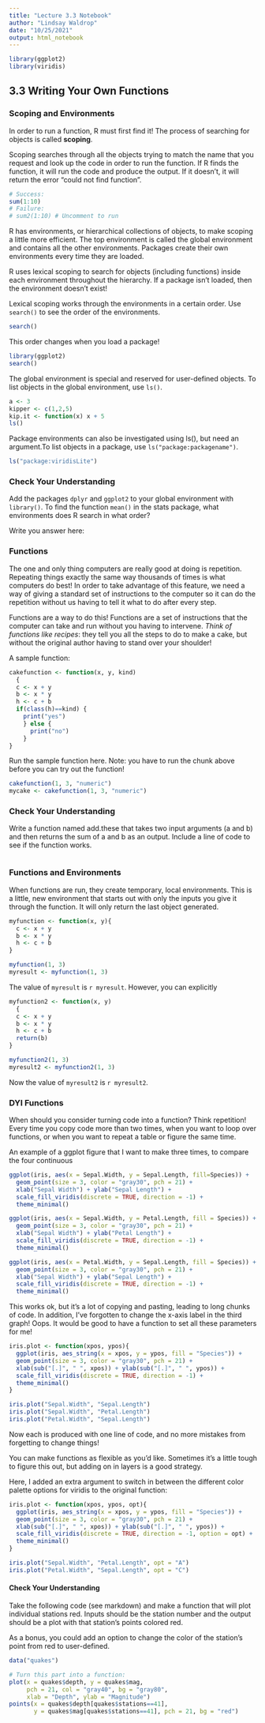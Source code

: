 ```yaml
---
title: "Lecture 3.3 Notebook"
author: "Lindsay Waldrop"
date: "10/25/2021"
output: html_notebook
---
```

```r
library(ggplot2)
library(viridis)
```

## 3.3 Writing Your Own Functions

### Scoping and Environments

In order to run a function, R must first find it! The process of searching for objects is called __scoping__. 

Scoping searches through all the objects trying to match the name that you request and look up the code in order to run the function. If R finds the function, it will run the code and produce the output. If it doesn’t, it will return the error “could not find function”.

```r
# Success:
sum(1:10)
# Failure:
# sum2(1:10) # Uncomment to run
```

R has environments, or hierarchical collections of objects, to make scoping a little more efficient. The top environment is called the global environment and contains all the other environments. Packages create their own environments every time they are loaded. 

R uses lexical scoping to search for objects (including functions) inside each environment throughout the hierarchy. If a package isn’t loaded, then the environment doesn’t exist! 

Lexical scoping works through the environments in a certain order. Use `search()` to see the order of the environments.

```r
search()
```

This order changes when you load a package! 

```r
library(ggplot2)
search()
```

The global environment is special and reserved for user-defined objects. To list objects in the global environment, use `ls()`.

```r
a <- 3
kipper <- c(1,2,5)
kip.it <- function(x) x + 5
ls()
```

Package environments can also be investigated using ls(), but need an argument.To list objects in a package, use `ls("package:packagename")`.

```r
ls("package:viridisLite")
```
### Check Your Understanding

Add the packages `dplyr` and `ggplot2` to your global environment with `library()`. To find the function `mean()` in the stats package, what environments does R search in what order?

Write you answer here: 


### Functions

The one and only thing computers are really good at doing is repetition. Repeating things exactly the same way thousands of times is what computers do best! In order to take advantage of this feature, we need a way of giving a standard set of instructions to the computer so it can do the repetition without us having to tell it what to do after every step.

Functions are a way to do this! Functions are a set of instructions that the computer can take and run without you having to intervene. _Think of functions like recipes_: they tell you all the steps to do to make a cake, but without the original author having to stand over your shoulder! 

A sample function:

```r
cakefunction <- function(x, y, kind)
  {
  c <- x + y
  b <- x * y
  h <- c + b
  if(class(h)==kind) {
    print("yes")
    } else {
      print("no")
    }
}
```

Run the sample function here. Note: you have to run the chunk above before you can try out the function!
```r
cakefunction(1, 3, "numeric")
mycake <- cakefunction(1, 3, "numeric")
```

### Check Your Understanding

Write a function named add.these that takes two input arguments (a and b) and then returns the sum of a and b as an output. Include a line of code to see if the function works.

```r

```

### Functions and Environments

When functions are run, they create temporary, local environments. This is a little, new environment that starts out with only the inputs you give it through the function. It will only return the last object generated.

```r
myfunction <- function(x, y){
  c <- x + y
  b <- x * y
  h <- c + b
}

myfunction(1, 3)
myresult <- myfunction(1, 3)
```

The value of `myresult` is `r myresult`. However, you can explicitly

```r
myfunction2 <- function(x, y)
  {
  c <- x + y
  b <- x * y
  h <- c + b
  return(b)
}

myfunction2(1, 3)
myresult2 <- myfunction2(1, 3)
```

Now the value of `myresult2` is `r myresult2`.

### DYI Functions

When should you consider turning code into a function? Think repetition! Every time you copy code more than two times, when you want to loop over functions, or when you want to repeat a table or figure the same time. 

An example of a ggplot figure that I want to make three times, to compare the four continuous 
```r
ggplot(iris, aes(x = Sepal.Width, y = Sepal.Length, fill=Species)) + 
  geom_point(size = 3, color = "gray30", pch = 21) +
  xlab("Sepal Width") + ylab("Sepal Length") +
  scale_fill_viridis(discrete = TRUE, direction = -1) +
  theme_minimal()

ggplot(iris, aes(x = Sepal.Width, y = Petal.Length, fill = Species)) +
  geom_point(size = 3, color = "gray30", pch = 21) +
  xlab("Sepal Width") + ylab("Petal Length") +
  scale_fill_viridis(discrete = TRUE, direction = -1) +
  theme_minimal()

ggplot(iris, aes(x = Petal.Width, y = Sepal.Length, fill = Species)) +
  geom_point(size = 3, color = "gray30", pch = 21) +
  xlab("Sepal Width") + ylab("Sepal Length") +
  scale_fill_viridis(discrete = TRUE, direction = -1) +
  theme_minimal()
```

This works ok, but it's a lot of copying and pasting, leading to long chunks of code. In addition, I've forgotten to change the x-axis label in the third graph! Oops. It would be good to have a function to set all these parameters for me! 

```r
iris.plot <- function(xpos, ypos){
  ggplot(iris, aes_string(x = xpos, y = ypos, fill = "Species")) + 
  geom_point(size = 3, color = "gray30", pch = 21) +
  xlab(sub("[.]", " ", xpos)) + ylab(sub("[.]", " ", ypos)) +
  scale_fill_viridis(discrete = TRUE, direction = -1) +
  theme_minimal()
}

iris.plot("Sepal.Width", "Sepal.Length")
iris.plot("Sepal.Width", "Petal.Length")
iris.plot("Petal.Width", "Sepal.Length")
```

Now each is produced with one line of code, and no more mistakes from forgetting to change things!

You can make functions as flexible as you'd like. Sometimes it's a little tough to figure this out, but adding on in layers is a good strategy. 

Here, I added an extra argument to switch in between the different color palette options for viridis to the original function:

```r
iris.plot <- function(xpos, ypos, opt){
  ggplot(iris, aes_string(x = xpos, y = ypos, fill = "Species")) + 
  geom_point(size = 3, color = "gray30", pch = 21) +
  xlab(sub("[.]", " ", xpos)) + ylab(sub("[.]", " ", ypos)) +
  scale_fill_viridis(discrete = TRUE, direction = -1, option = opt) +
  theme_minimal()
}

iris.plot("Sepal.Width", "Petal.Length", opt = "A")
iris.plot("Petal.Width", "Sepal.Length", opt = "C")
```

#### Check Your Understanding

Take the following code (see markdown) and make a function that will plot individual stations red. Inputs should be the station number and the output should be a plot with that station’s points colored red. 

As a bonus, you could add an option to change the color of the station's point from red to user-defined. 

```r
data("quakes")

# Turn this part into a function:
plot(x = quakes$depth, y = quakes$mag, 
     pch = 21, col = "gray40", bg = "gray80",
     xlab = "Depth", ylab = "Magnitude")
points(x = quakes$depth[quakes$stations==41], 
       y = quakes$mag[quakes$stations==41], pch = 21, bg = "red")
```
